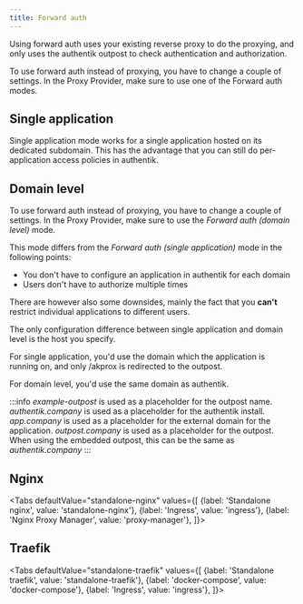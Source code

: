 ```yaml
---
title: Forward auth
---
```


Using forward auth uses your existing reverse proxy to do the proxying, and only uses the
authentik outpost to check authentication and authorization.

To use forward auth instead of proxying, you have to change a couple of settings.
In the Proxy Provider, make sure to use one of the Forward auth modes.

## Single application

Single application mode works for a single application hosted on its dedicated subdomain. This
has the advantage that you can still do per-application access policies in authentik.

## Domain level

To use forward auth instead of proxying, you have to change a couple of settings.
In the Proxy Provider, make sure to use the *Forward auth (domain level)* mode.

This mode differs from the *Forward auth (single application)* mode in the following points:
- You don't have to configure an application in authentik for each domain
- Users don't have to authorize multiple times

There are however also some downsides, mainly the fact that you **can't** restrict individual
applications to different users.

The only configuration difference between single application and domain level is the host you specify.

For single application, you'd use the domain which the application is running on, and only /akprox
is redirected to the outpost.

For domain level, you'd use the same domain as authentik.

:::info
*example-outpost* is used as a placeholder for the outpost name.
*authentik.company* is used as a placeholder for the authentik install.
*app.company* is used as a placeholder for the external domain for the application.
*outpost.company* is used as a placeholder for the outpost. When using the embedded outpost, this can be the same as *authentik.company*
:::

## Nginx


<Tabs
  defaultValue="standalone-nginx"
  values={[
    {label: 'Standalone nginx', value: 'standalone-nginx'},
    {label: 'Ingress', value: 'ingress'},
    {label: 'Nginx Proxy Manager', value: 'proxy-manager'},
  ]}>
  <TabItem value="standalone-nginx">


<NginxStandalone />

  </TabItem>
  <TabItem value="ingress">


<NginxIngress />

  </TabItem>
  <TabItem value="proxy-manager">


<NginxProxyManager />

  </TabItem>
</Tabs>

## Traefik

<Tabs
  defaultValue="standalone-traefik"
  values={[
    {label: 'Standalone traefik', value: 'standalone-traefik'},
    {label: 'docker-compose', value: 'docker-compose'},
    {label: 'Ingress', value: 'ingress'},
  ]}>
  <TabItem value="standalone-traefik">


<TraefikStandalone />

  </TabItem>
  <TabItem value="docker-compose">


<TraefikCompose />

  </TabItem>
  <TabItem value="ingress">


<TraefikIngress />

  </TabItem>
</Tabs>
